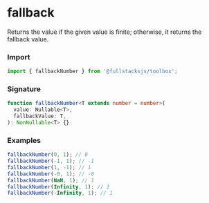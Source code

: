 # fallback

Returns the value if the given value is finite; otherwise, it returns the
fallback value.

### Import

```typescript copy
import { fallbackNumber } from '@fullstacksjs/toolbox';
```

### Signature

```typescript copy
function fallbackNumber<T extends number = number>(
  value: Nullable<T>,
  fallbackValue: T,
): NonNullable<T> {}
```

### Examples

```typescript copy
fallbackNumber(0, 1); // 0
fallbackNumber(-1, 1); // -1
fallbackNumber(1, -1); // 1
fallbackNumber(-0, 1); // -0
fallbackNumber(NaN, 1); // 1
fallbackNumber(Infinity, 1); // 1
fallbackNumber(-Infinity, 1); // 1
```
